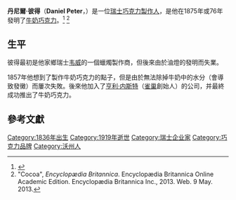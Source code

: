 {{noteTA
|1=zh-cn:巧克力; zh-tw:巧克力; zh-hk:朱古力;
}}
'''丹尼爾·彼得'''（'''Daniel Peter'''，{{bd|1836年|3月9日|1919年|11月4日|P}}）是一位[[瑞士|瑞士]][[巧克力製作人|巧克力製作人]]，是他在1875年或76年發明了[[牛奶巧克力|牛奶巧克力]]。<ref name="toms">{{cite web 
 |url=http://toms.dk/Oplev%20Toms/Historie/Chokolade/Fra%20drik%20til%20spisechokolade.aspx 
 |title=Toms: Chokoladens historie 
 |language=da 
 |quote=Peter Daniel fra Nestlé i Schweiz opfinder videre ved at tilføre mælkepulver i chokolade, og laver dermed den første mælkechokolade i 1875. English translation: Peter Daniel from Nestlé in Switzerland invents further by adding milk powder to chocolate, thereby producing the first milk chocolate in 1875. 
 |deadurl=yes 
 |archiveurl=https://web.archive.org/web/20150415053147/http://toms.dk/Oplev%20Toms/Historie/Chokolade/Fra%20drik%20til%20spisechokolade.aspx 
 |archivedate=2015-04-15 
 |accessdate=2013-08-17 
 }}</ref> <ref>"Cocoa", ''Encyclopædia Britannica''. Encyclopædia Britannica Online Academic Edition. Encyclopædia Britannica Inc., 2013. Web. 9 May. 2013.</ref>

== 生平 ==

彼得最初是他家鄉瑞士[[韦威|韦威]]的一個蠟燭製作商，但後來由於油燈的發明而失業。

1857年他想到了製作牛奶巧克力的點子，但是由於無法除掉牛奶中的水分（會導致發黴）而屢次失敗。後來他加入了[[亨利·内斯特|亨利·内斯特]]（[[雀巢|雀巢]]創始人）的公司，并最終成功推出了牛奶巧克力。

== 參考文獻 ==
{{Reflist}}

{{Authority control}}
{{DEFAULTSORT:Peter, Daniel}}

[[Category:1836年出生|Category:1836年出生]]
[[Category:1919年逝世|Category:1919年逝世]]
[[Category:瑞士企业家|Category:瑞士企业家]]
[[Category:巧克力品牌|Category:巧克力品牌]]
[[Category:沃州人|Category:沃州人]]